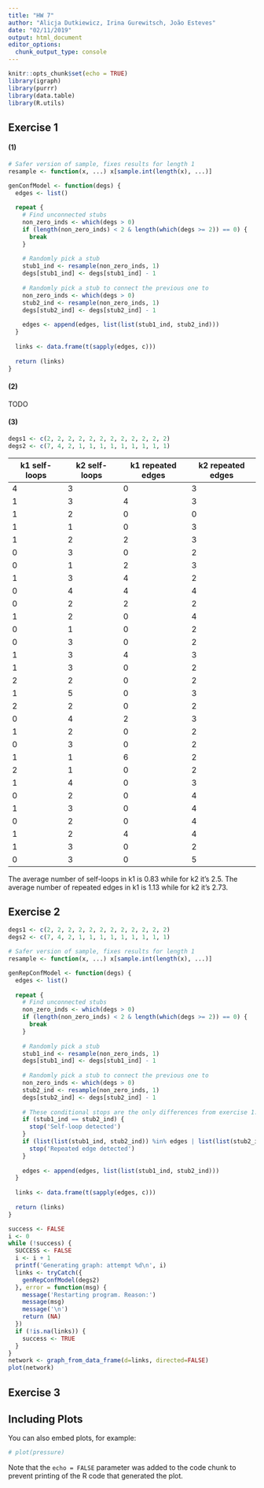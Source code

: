```yaml
---
title: "HW 7"
author: "Alicja Dutkiewicz, Irina Gurewitsch, João Esteves"
date: "02/11/2019"
output: html_document
editor_options: 
  chunk_output_type: console
---
```


```r
knitr::opts_chunk$set(echo = TRUE)
library(igraph)
library(purrr)
library(data.table)
library(R.utils)
```

## Exercise 1

#### (1)

```r
# Safer version of sample, fixes results for length 1
resample <- function(x, ...) x[sample.int(length(x), ...)]

genConfModel <- function(degs) {
  edges <- list()
  
  repeat {
    # Find unconnected stubs
    non_zero_inds <- which(degs > 0)
    if (length(non_zero_inds) < 2 & length(which(degs >= 2)) == 0) {
      break
    }
  
    # Randomly pick a stub
    stub1_ind <- resample(non_zero_inds, 1)
    degs[stub1_ind] <- degs[stub1_ind] - 1
  
    # Randomly pick a stub to connect the previous one to
    non_zero_inds <- which(degs > 0)
    stub2_ind <- resample(non_zero_inds, 1)
    degs[stub2_ind] <- degs[stub2_ind] - 1
    
    edges <- append(edges, list(list(stub1_ind, stub2_ind)))
  }
  
  links <- data.frame(t(sapply(edges, c)))
  
  return (links)
}
```

#### (2)

TODO

#### (3)

```r
degs1 <- c(2, 2, 2, 2, 2, 2, 2, 2, 2, 2, 2, 2)
degs2 <- c(7, 4, 2, 1, 1, 1, 1, 1, 1, 1, 1, 1)
```

| k1 self-loops | k2 self-loops | k1 repeated edges | k2 repeated edges |
|---------------|---------------|-------------------|-------------------|
| 4             | 3             | 0                 | 3                 |
| 1             | 3             | 4                 | 3                 |
| 1             | 2             | 0                 | 0                 |
| 1             | 1             | 0                 | 3                 |
| 1             | 2             | 2                 | 3                 |
| 0             | 3             | 0                 | 2                 |
| 0             | 1             | 2                 | 3                 |
| 1             | 3             | 4                 | 2                 |
| 0             | 4             | 4                 | 4                 |
| 0             | 2             | 2                 | 2                 |
| 1             | 2             | 0                 | 4                 |
| 0             | 1             | 0                 | 2                 |
| 0             | 3             | 0                 | 2                 |
| 1             | 3             | 4                 | 3                 |
| 1             | 3             | 0                 | 2                 |
| 2             | 2             | 0                 | 2                 |
| 1             | 5             | 0                 | 3                 |
| 2             | 2             | 0                 | 2                 |
| 0             | 4             | 2                 | 3                 |
| 1             | 2             | 0                 | 2                 |
| 0             | 3             | 0                 | 2                 |
| 1             | 1             | 6                 | 2                 |
| 2             | 1             | 0                 | 2                 |
| 1             | 4             | 0                 | 3                 |
| 0             | 2             | 0                 | 4                 |
| 1             | 3             | 0                 | 4                 |
| 0             | 2             | 0                 | 4                 |
| 1             | 2             | 4                 | 4                 |
| 1             | 3             | 0                 | 2                 |
| 0             | 3             | 0                 | 5                 |

The average number of self-loops in k1 is 0.83 while for k2 it's 2.5. The average number of repeated edges in k1 is 1.13 while for k2 it's 2.73.

## Exercise 2

```r
degs1 <- c(2, 2, 2, 2, 2, 2, 2, 2, 2, 2, 2, 2)
degs2 <- c(7, 4, 2, 1, 1, 1, 1, 1, 1, 1, 1, 1)

# Safer version of sample, fixes results for length 1
resample <- function(x, ...) x[sample.int(length(x), ...)]

genRepConfModel <- function(degs) {
  edges <- list()
  
  repeat {
    # Find unconnected stubs
    non_zero_inds <- which(degs > 0)
    if (length(non_zero_inds) < 2 & length(which(degs >= 2)) == 0) {
      break
    }
  
    # Randomly pick a stub
    stub1_ind <- resample(non_zero_inds, 1)
    degs[stub1_ind] <- degs[stub1_ind] - 1
  
    # Randomly pick a stub to connect the previous one to
    non_zero_inds <- which(degs > 0)
    stub2_ind <- resample(non_zero_inds, 1)
    degs[stub2_ind] <- degs[stub2_ind] - 1
    
    # These conditional stops are the only differences from exercise 1.1
    if (stub1_ind == stub2_ind) {
      stop('Self-loop detected')
    }
    if (list(list(stub1_ind, stub2_ind)) %in% edges | list(list(stub2_ind, stub1_ind)) %in% edges) {
      stop('Repeated edge detected')
    }
    
    edges <- append(edges, list(list(stub1_ind, stub2_ind)))
  }
  
  links <- data.frame(t(sapply(edges, c)))
  
  return (links)
}

success <- FALSE
i <- 0
while (!success) {
  SUCCESS <- FALSE
  i <- i + 1
  printf('Generating graph: attempt %d\n', i)
  links <- tryCatch({
    genRepConfModel(degs2)
  }, error = function(msg) {
    message('Restarting program. Reason:')
    message(msg)
    message('\n')
    return (NA)
  })
  if (!is.na(links)) {
    success <- TRUE
  }
}
network <- graph_from_data_frame(d=links, directed=FALSE)
plot(network)

```

## Exercise 3



## Including Plots

You can also embed plots, for example:

```r
# plot(pressure)
```

Note that the `echo = FALSE` parameter was added to the code chunk to prevent printing of the R code that generated the plot.
